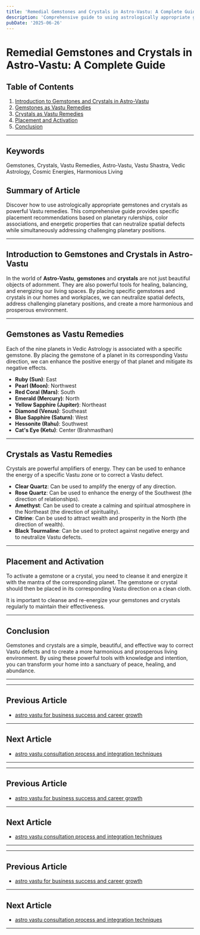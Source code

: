 ```yaml
---
title: 'Remedial Gemstones and Crystals in Astro-Vastu: A Complete Guide'
description: 'Comprehensive guide to using astrologically appropriate gemstones and crystals as Vastu remedies, including specific placement recommendations based on planetary rulerships, color associations, and energetic properties that can neutralize spatial defects while simultaneously addressing challenging planetary positions.'
pubDate: '2025-06-26'
---
```


# Remedial Gemstones and Crystals in Astro-Vastu: A Complete Guide

## Table of Contents
1. [Introduction to Gemstones and Crystals in Astro-Vastu](#introduction-to-gemstones-and-crystals-in-astro-vastu)
2. [Gemstones as Vastu Remedies](#gemstones-as-vastu-remedies)
3. [Crystals as Vastu Remedies](#crystals-as-vastu-remedies)
4. [Placement and Activation](#placement-and-activation)
5. [Conclusion](#conclusion)

---

## Keywords
Gemstones, Crystals, Vastu Remedies, Astro-Vastu, Vastu Shastra, Vedic Astrology, Cosmic Energies, Harmonious Living

## Summary of Article
Discover how to use astrologically appropriate gemstones and crystals as powerful Vastu remedies. This comprehensive guide provides specific placement recommendations based on planetary rulerships, color associations, and energetic properties that can neutralize spatial defects while simultaneously addressing challenging planetary positions.

---

## Introduction to Gemstones and Crystals in Astro-Vastu

In the world of **Astro-Vastu**, **gemstones** and **crystals** are not just beautiful objects of adornment. They are also powerful tools for healing, balancing, and energizing our living spaces. By placing specific gemstones and crystals in our homes and workplaces, we can neutralize spatial defects, address challenging planetary positions, and create a more harmonious and prosperous environment.

---

## Gemstones as Vastu Remedies

Each of the nine planets in Vedic Astrology is associated with a specific gemstone. By placing the gemstone of a planet in its corresponding Vastu direction, we can enhance the positive energy of that planet and mitigate its negative effects.

- **Ruby (Sun)**: East
- **Pearl (Moon)**: Northwest
- **Red Coral (Mars)**: South
- **Emerald (Mercury)**: North
- **Yellow Sapphire (Jupiter)**: Northeast
- **Diamond (Venus)**: Southeast
- **Blue Sapphire (Saturn)**: West
- **Hessonite (Rahu)**: Southwest
- **Cat's Eye (Ketu)**: Center (Brahmasthan)

---

## Crystals as Vastu Remedies

Crystals are powerful amplifiers of energy. They can be used to enhance the energy of a specific Vastu zone or to correct a Vastu defect.

- **Clear Quartz**: Can be used to amplify the energy of any direction.
- **Rose Quartz**: Can be used to enhance the energy of the Southwest (the direction of relationships).
- **Amethyst**: Can be used to create a calming and spiritual atmosphere in the Northeast (the direction of spirituality).
- **Citrine**: Can be used to attract wealth and prosperity in the North (the direction of wealth).
- **Black Tourmaline**: Can be used to protect against negative energy and to neutralize Vastu defects.

---

## Placement and Activation

To activate a gemstone or a crystal, you need to cleanse it and energize it with the mantra of the corresponding planet. The gemstone or crystal should then be placed in its corresponding Vastu direction on a clean cloth.

It is important to cleanse and re-energize your gemstones and crystals regularly to maintain their effectiveness.

---

## Conclusion

Gemstones and crystals are a simple, beautiful, and effective way to correct Vastu defects and to create a more harmonious and prosperous living environment. By using these powerful tools with knowledge and intention, you can transform your home into a sanctuary of peace, healing, and abundance.

---
---

## Previous Article
- [astro vastu for business success and career growth](200817_astro_vastu_for_business_success_and_career_growth.mdx)

---

## Next Article
- [astro vastu consultation process and integration techniques](200819_astro_vastu_consultation_process_and_integration_techniques.mdx)

---
---

## Previous Article
- [astro vastu for business success and career growth](200817_astro_vastu_for_business_success_and_career_growth.mdx)

---

## Next Article
- [astro vastu consultation process and integration techniques](200819_astro_vastu_consultation_process_and_integration_techniques.mdx)

---
---

## Previous Article
- [astro vastu for business success and career growth](200817_astro_vastu_for_business_success_and_career_growth.mdx)

---

## Next Article
- [astro vastu consultation process and integration techniques](200819_astro_vastu_consultation_process_and_integration_techniques.mdx)

---
